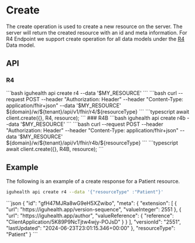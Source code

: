 
# Create

The create operation is used to create a new resource on the server. The server will return the created resource with an id and meta information.
For R4 Endpoint we support create operation for all data models under the [R4](/documentation/Data_Model/R4/AccessPolicyV2) Data model.



## API
### R4
<Tabs>
  <TabItem value="cli" label="CLI">
```bash
iguhealth api create r4 --data '$MY_RESOURCE'
```
  </TabItem>
  <TabItem value="curl" label="Curl">
```bash
 curl --request POST --header "Authorization: Header" --header "Content-Type: application/fhir+json" --data '$MY_RESOURCE' ${domain}/w/${tenant}/api/v1/fhir/r4/${resourceType}
```
  </TabItem>
   <TabItem value="typescript" label="Typescript">
```typescript
await client.create({}, R4, resource);
```
   </TabItem>
</Tabs>
### R4B
<Tabs>
  <TabItem value="cli" label="CLI">
```bash
iguhealth api create r4b --data '$MY_RESOURCE'
```
  </TabItem>
  <TabItem value="curl" label="Curl">
```bash
 curl --request POST --header "Authorization: Header" --header "Content-Type: application/fhir+json" --data '$MY_RESOURCE' ${domain}/w/${tenant}/api/v1/fhir/r4b/${resourceType}
```
  </TabItem>
   <TabItem value="typescript" label="Typescript">
```typescript
await client.create({}, R4B, resource);
```
   </TabItem>
</Tabs>

## Example
The following is an example of a create response for a Patient resource.
<Tabs>
<TabItem value="request" label="Request">
```bash
iguhealth api create r4 --data '{"resourceType" :"Patient"}'
```
</TabItem>
<TabItem value="response" label="Response">
```json
{
  "id": "gfH47MJRa8wG9eH5XZwibo",
  "meta": {
    "extension": [
      {
        "url": "https://iguhealth.app/version-sequence",
        "valueInteger": 2551
      },
      {
        "url": "https://iguhealth.app/author",
        "valueReference": {
          "reference": "ClientApplication/5K89P9NcTjtw4wjy-POJsD"
        }
      }
    ],
    "versionId": "2551",
    "lastUpdated": "2024-06-23T23:01:15.346+00:00"
  },
  "resourceType": "Patient"
}
```
</TabItem>
</Tabs>

